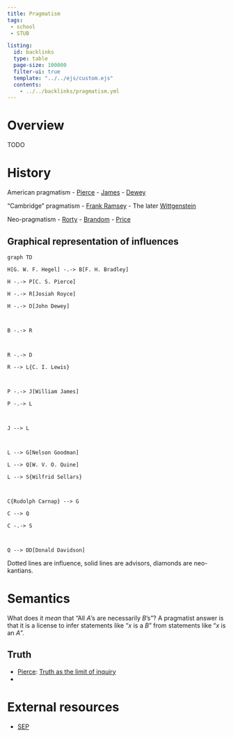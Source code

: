 ```yaml
---
title: Pragmatism
tags:
 - school
 - STUB

listing:
  id: backlinks
  type: table
  page-size: 100000
  filter-ui: true
  template: "../../ejs/custom.ejs"
  contents:
    - ../../backlinks/pragmatism.yml
---
```


# Overview 
TODO 

# History

American pragmatism
- [Pierce](/docs/phil/Charles Sanders Pierce.html)
- [James](/docs/phil/William James.html)
- [Dewey](/docs/phil/John Dewey.html)

"Cambridge" pragmatism
- [Frank Ramsey](/docs/phil/Frank Ramsey.html)
- The later [Wittgenstein](/docs/phil/Ludwig Wittgenstein.html)

Neo-pragmatism
- [Rorty](/docs/phil/Richard Rorty.html)
- [Brandom](/docs/phil/Robert Brandom.html)
- [Price](/docs/phil/Huw Price.html)

## Graphical representation of influences

```mermaid
graph TD

H[G. W. F. Hegel] -.-> B[F. H. Bradley]

H -.-> P[C. S. Pierce]

H -.-> R[Josiah Royce]

H -.-> D[John Dewey]

  

B -.-> R

  

R -.-> D

R --> L{C. I. Lewis}

  

P -.-> J[William James]

P -.-> L

  

J --> L

  

L --> G[Nelson Goodman]

L --> Q[W. V. O. Quine]

L --> S{Wilfrid Sellars}

  

C{Rudolph Carnap} --> G

C --> Q

C -.-> S

  

Q --> DD[Donald Davidson]
```
Dotted lines are influence, solid lines are advisors, diamonds are neo-kantians.

# Semantics
What does it *mean* that "All $A$'s are necessarily $B$'s"? A pragmatist answer is that it is a license to infer statements like "$x$ is a $B$" from statements like "$x$ is an $A$".

## Truth 
- [Pierce](/docs/phil/Charles Sanders Pierce.html): [Truth as the limit of inquiry](/docs/phil/Truth as the limit of inquiry.html)
- 


# External resources
- [SEP](https://plato.stanford.edu/entries/pragmatism/)